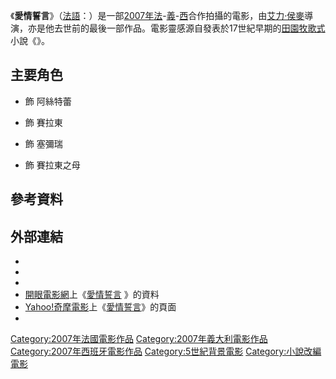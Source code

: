 {{expand|time=2016-11-21T19:57:18+00:00}}
{{noteTA
|T=zh-tw:愛情誓言; zh-hk:牧羊人之戀;
|G1=Movie
|G2=Show
|1=zh-tw:愛情誓言; zh-hk:牧羊人之戀;
|2=zh-tw:艾力·侯麥; zh-hk:伊力‧盧馬; zh-cn:埃里克·侯麦;
}}

{{Infobox film
|name           = 愛情誓言
|original_name  = ''{{lang|fr|Les Amours d'Astrée et de Céladon}}''
|image          = Les Amours d'Astrée et de Céladon (TW film poster).jpg
|caption        = 臺灣版電影海報
|director       = [[艾力·侯麥|艾力·侯麥]]
|producer       = 
|screenplay     = [[艾力·侯麥|艾力·侯麥]]
|story          =
|starring       = {{tsl|fr|Stéphanie Crayencour|史蒂芬妮·克萊恩可}}<br />{{tsl|en|Andy Gillet|安迪·吉雷}}<br />{{tsl|en|Cécile Cassel|瑟西·卡索}}<br />{{tsl|en|Jocelyn Quivrin|喬瑟林·奎夫連}}<br />{{tsl|en|Arthur Dupont|亞瑟·杜邦}}<br />{{tsl|en|Marie Rivière|瑪莉·麗維耶}}
|music          = 
|cinematography = 黛安·芭拉蒂耶
|editing        = 瑪麗·史蒂玟
|studio         = Rezo Films<br />Compagnie Éric Rohmer<br />Bim Distribuzione<br />Alta Producción
|sequel         = 
|distributor    = 
|released       = {{flagicon|ITA}} 2007年9月1日 {{small|([[威尼斯影展|威尼斯影展]])}}<br />{{flagicon|ROC}} 2007年11月2日<br />{{flagicon|HK}} 2008年3月29日 {{small|([[第32屆香港國際電影節|32nd HKIFF]])}}<ref>{{cite web|url=http://32.hkiff.org.hk/chi/programme/show_detail.php?fi_id=589|title=節目內容‧大師級：牧羊人之戀|deadurl=yes|archiveurl=https://web.archive.org/web/20161122072527/http://32.hkiff.org.hk/chi/programme/show_detail.php?fi_id=589|archivedate=2016-11-22}} [[第三十二屆香港國際電影節|第三十二屆香港國際電影節]]</ref>
|runtime        = 109[[分鐘|分鐘]]
|country        = {{FRA}}<br />{{ITA}}<br />{{ESP}}
|language       = [[法語|法語]]
|budget         = 
|gross          = 
| followed_by   =
| tw_name       = 愛情誓言
| hk_name       = 牧羊人之戀
}}
{{Portal box|電影|法國}}

《'''愛情誓言'''》（[[法語|法語]]：''{{lang|fr|Les Amours d'Astrée et de Céladon}}''）是一部[[2007年電影|2007年]][[法國電影|法]]-[[義大利電影|義]]-[[西班牙電影|西]]合作拍攝的電影，由[[艾力·侯麥|艾力·侯麥]]導演，亦是他去世前的最後一部作品。電影靈感源自{{tsl|en|Honoré d'Urfé|奧諾雷·杜爾菲}}發表於17世紀早期的[[牧歌|田園牧歌式]]小說《{{tsl|en|L'Astrée|阿絲特蕾}}》。

== 主要角色 ==
* {{tsl|fr|Stéphanie Crayencour|史蒂芬妮·克萊恩可}} 飾 阿絲特蕾
* {{tsl|en|Andy Gillet|安迪·吉雷}} 飾 賽拉東
* {{tsl|en|Arthur Dupont|亞瑟·杜邦}} 飾 塞彌瑞
* {{tsl|en|Marie Rivière|瑪莉·麗維耶}} 飾 賽拉東之母

== 參考資料 ==
{{reflist}}

== 外部連結 ==
* {{IMDb title|0823240|愛情誓言}}
* {{Amg movie|416223|愛情誓言}}
* {{rotten Tomatoes|romance_of_astree_and_celadon|愛情誓言}}
* [[開眼電影網|開眼電影網]]上《[http://app2.atmovies.com.tw/film/frfr40823240/ 愛情誓言] {{Wayback|url=http://app2.atmovies.com.tw/film/frfr40823240/ |date=20161122153417 }}》的資料 {{zh-tw}}
* [[Yahoo奇摩|Yahoo!奇摩電影]]上《[https://tw.movies.yahoo.com/movieinfo_main.html/id=2423 愛情誓言]》的頁面 {{zh-tw}}
*{{douban}}

{{艾力·侯麥}}

[[Category:2007年法國電影作品|Category:2007年法國電影作品]]
[[Category:2007年義大利電影作品|Category:2007年義大利電影作品]]
[[Category:2007年西班牙電影作品|Category:2007年西班牙電影作品]]
[[Category:5世紀背景電影|Category:5世紀背景電影]]
[[Category:小說改編電影|Category:小說改編電影]]